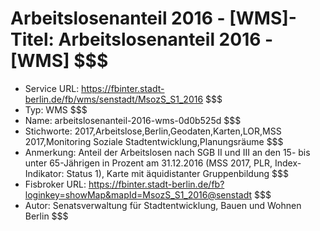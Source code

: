 # Arbeitslosenanteil 2016 - [WMS]- Titel: Arbeitslosenanteil 2016 - [WMS] $$$
- Service URL: https://fbinter.stadt-berlin.de/fb/wms/senstadt/MsozS_S1_2016 $$$
- Typ: WMS $$$
- Name: arbeitslosenanteil-2016-wms-0d0b525d $$$
- Stichworte: 2017,Arbeitslose,Berlin,Geodaten,Karten,LOR,MSS 2017,Monitoring Soziale Stadtentwicklung,Planungsräume $$$
- Anmerkung: Anteil der Arbeitslosen nach SGB II und III an den 15- bis unter 65-Jährigen in Prozent am 31.12.2016 (MSS 2017, PLR, Index-Indikator: Status 1), Karte mit äquidistanter Gruppenbildung $$$
- Fisbroker URL: https://fbinter.stadt-berlin.de/fb?loginkey=showMap&mapId=MsozS_S1_2016@senstadt $$$
- Autor: Senatsverwaltung für Stadtentwicklung, Bauen und Wohnen Berlin $$$
